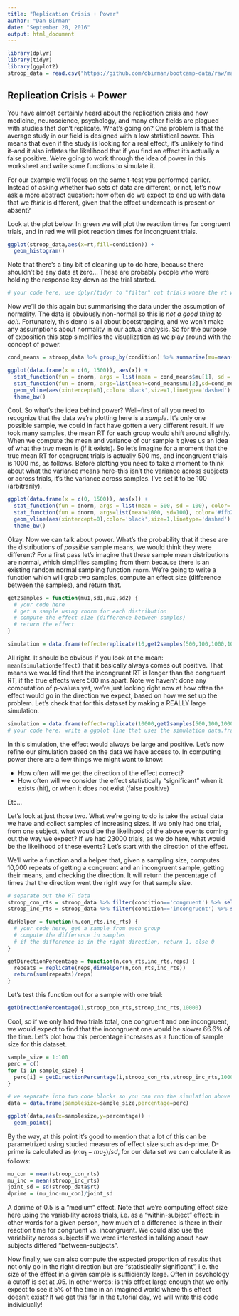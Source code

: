 ```yaml
---
title: "Replication Crisis + Power"
author: "Dan Birman"
date: "September 20, 2016"
output: html_document
---
```


```r
library(dplyr)
library(tidyr)
library(ggplot2)
stroop_data = read.csv("https://github.com/dbirman/bootcamp-data/raw/master/stroop.csv")
```

Replication Crisis + Power
------------

You have almost certainly heard about the replication crisis and how medicine, neuroscience, psychology, and many other fields are plagued with studies that don't replicate. What's going on? One problem is that the average study in our field is designed with a low statistical power. This means that even if the study is looking for a real effect, it's unlikely to find it--and it also inflates the likelihood that if you find an effect it's actually a false positive. We're going to work through the idea of power in this worksheet and write some functions to simulate it.

For our example we'll focus on the same t-test you performed earlier. Instead of asking whether two sets of data are different, or not, let's now ask a more abstract question: how often do we expect to end up with data that we *think* is different, given that the effect underneath is present or absent? 

Look at the plot below. In green we will plot the reaction times for congruent trials, and in red we will plot reaction times for incongruent trials.

```r
ggplot(stroop_data,aes(x=rt,fill=condition)) +
  geom_histogram()
```

Note that there's a tiny bit of cleaning up to do here, because there shouldn't be any data at zero... These are probably people who were holding the response key down as the trial started.

```r
# your code here, use dplyr/tidyr to "filter" out trials where the rt was zero or negative
```

Now we'll do this again but summarising the data under the assumption of normality. The data is obviously non-normal so this is *not a good thing to do!!*. Fortunately, this demo is all about bootstrapping, and we won't make any assumptions about normality in our actual analysis. So for the purpose of exposition this step simplifies the visualization as we play around with the concept of power.

```r
cond_means = stroop_data %>% group_by(condition) %>% summarise(mu=mean(rt),sd=sd(rt))

ggplot(data.frame(x = c(0, 1500)), aes(x)) +
  stat_function(fun = dnorm, args = list(mean = cond_means$mu[1], sd = cond_means$sd[1]), color='#b2ffb2', size=1) +
  stat_function(fun = dnorm, args=list(mean=cond_means$mu[2],sd=cond_means$sd[2]), color='#ffb2b2',size=1) +
  geom_vline(aes(xintercept=0),color='black',size=1,linetype='dashed') +
  theme_bw()
```

Cool. So what's the idea behind power? Well--first of all you need to recognize that the data we're plotting here is a *sample*. It's only one possible sample, we could in fact have gotten a very different result. If we took many samples, the mean RT for each group would shift around slightly. When we compute the mean and variance of our sample it gives us an idea of what the *true* mean is (if it exists). So let's imagine for a moment that the true mean RT for congruent trials is actually 500 ms, and incongruent trials is 1000 ms, as follows. Before plotting you need to take a moment to think about what the variance means here--this isn't the variance across subjects or across trials, it's the variance across samples. I've set it to be 100 (arbitrarily).

```r
ggplot(data.frame(x = c(0, 1500)), aes(x)) +
  stat_function(fun = dnorm, args = list(mean = 500, sd = 100), color='#b2ffb2', size=1) +
  stat_function(fun = dnorm, args=list(mean=1000, sd=100), color='#ffb2b2',size=1) +
  geom_vline(aes(xintercept=0),color='black',size=1,linetype='dashed') +
  theme_bw()
```

Okay. Now we can talk about power. What's the probability that if these are the distributions of *possible* sample means, we would think they were different? For a first pass let's imagine that these sample mean distributions are normal, which simplifies sampling from them because there is an existing random normal sampling function `rnorm`. We're going to write a function which will grab two samples, compute an effect size (difference between the samples), and return that.

```r
get2samples = function(mu1,sd1,mu2,sd2) {
  # your code here
  # get a sample using rnorm for each distribution
  # compute the effect size (difference between samples)
  # return the effect
}

simulation = data.frame(effect=replicate(10,get2samples(500,100,1000,100)))
```

All right. It should be obvious if you look at the mean: `mean(simulation$effect)` that it basically always comes out positive. That means we would find that the incongruent RT is longer than the congruent RT, if the true effects were 500 ms apart. Note we haven't done any computation of p-values yet, we're just looking right now at how often the effect would go in the direction we expect, based on how we set up the problem. Let's check that for this dataset by making a REALLY large simulation.

```r
simulation = data.frame(effect=replicate(10000,get2samples(500,100,1000,100)))
# your code here: write a ggplot line that uses the simulation data.frame to plot a histogram of the effects
```

In this simulation, the effect would always be large and positive. Let's now refine our simulation based on the data we have access to. In computing power there are a few things we might want to know:

 - How often will we get the direction of the effect correct?
 - How often will we consider the effect statistically "significant" when it exists (hit), or when it does not exist (false positive)
 
Etc...

Let's look at just those two. What we're going to do is take the actual data we have and collect samples of increasing sizes. If we only had one trial, from one subject, what would be the likelihood of the above events coming out the way we expect? If we had 23000 trials, as we do here, what would be the likelihood of these events? Let's start with the direction of the effect.

We'll write a function and a helper that, given a sampling size, computes 10,000 repeats of getting a congruent and an incongruent sample, getting their means, and checking the direction. It will return the percentage of times that the direction went the right way for that sample size.

```r
# separate out the RT data
stroop_con_rts = stroop_data %>% filter(condition=='congruent') %>% select(rt) %>% .$rt
stroop_inc_rts = stroop_data %>% filter(condition=='incongruent') %>% select(rt) %>% .$rt

dirHelper = function(n,con_rts,inc_rts) {
  # your code here, get a sample from each group
  # compute the difference in samples
  # if the difference is in the right direction, return 1, else 0
}

getDirectionPercentage = function(n,con_rts,inc_rts,reps) {
  repeats = replicate(reps,dirHelper(n,con_rts,inc_rts))
  return(sum(repeats)/reps)
}
```

Let's test this function out for a sample with one trial:

```r
getDirectionPercentage(1,stroop_con_rts,stroop_inc_rts,10000)
```

Cool, so if we only had two trials total, one congruent and one incongruent, we would expect to find that the incongruent one would be slower 66.6% of the time. Let's plot how this percentage increases as a function of sample size for this dataset.

```r
sample_size = 1:100
perc = c()
for (i in sample_size) {
  perc[i] = getDirectionPercentage(i,stroop_con_rts,stroop_inc_rts,10000)
}
```

```r
# we separate into two code blocks so you can run the simulation above once, and then here you can plot it
data = data.frame(samplesize=sample_size,percentage=perc)

ggplot(data,aes(x=samplesize,y=percentage)) +
  geom_point()
```

By the way, at this point it's good to mention that a lot of this can be parametrized using studied measures of effect size such as d-prime. D-prime is calculated as $(mu_{1}-mu_{2})/sd$, for our data set we can calculate it as follows:

```r
mu_con = mean(stroop_con_rts)
mu_inc = mean(stroop_inc_rts)
joint_sd = sd(stroop_data$rt)
dprime = (mu_inc-mu_con)/joint_sd
```

A dprime of 0.5 is a "medium" effect. Note that we're computing effect size here using the variability across trials, i.e. as a "within-subject" effect: in other words for a given person, how much of a difference is there in their reaction time for congruent vs. incongruent. We could also use the variability across subjects if we were interested in talking about how subjects differed "between-subjects".

Now finally, we can also compute the expected proportion of results that not only go in the right direction but are "statistically significant", i.e. the size of the effect in a given sample is sufficiently large. Often in psychology a cutoff is set at .05. In other words: is this effect large enough that we only expect to see it 5% of the time in an imagined world where this effect doesn't exist? If we get this far in the tutorial day, we will write this code individually!
